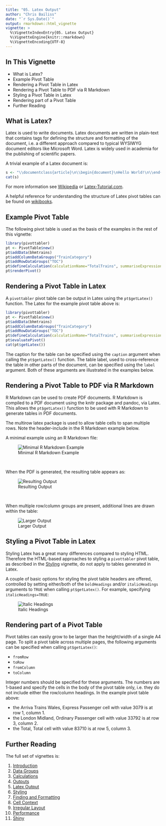```yaml
---
title: "05. Latex Output"
author: "Chris Bailiss"
date: "`r Sys.Date()`"
output: rmarkdown::html_vignette
vignette: >
  %\VignetteIndexEntry{05. Latex Output}
  %\VignetteEngine{knitr::rmarkdown}
  %\VignetteEncoding{UTF-8}
---
```


## In This Vignette

* What is Latex?
* Example Pivot Table
* Rendering a Pivot Table in Latex
* Rendering a Pivot Table to PDF via R Markdown
* Styling a Pivot Table in Latex
* Rendering part of a Pivot Table
* Further Reading

## What is Latex?

Latex is used to write documents.  Latex documents are written in plain-text that contains tags for defining the structure and formatting of the document, i.e. a different approach compared to typical WYSIWYG document editors like Microsoft Word.  Latex is widely used in academia for the publishing of scientific papers.

A trivial example of a Latex document is:

```r
s <- "\\documentclass{article}\n\\begin{document}\nHello World!\n\\end{document}"
cat(s)
```

For more information see [Wikipedia](https://en.wikipedia.org/wiki/LaTeX) or [Latex-Tutorial.com](https://www.latex-tutorial.com/tutorials/).

A helpful reference for understanding the structure of Latex pivot tables can be found on [wikibooks](https://en.wikibooks.org/wiki/LaTeX/Tables).

## Example Pivot Table

The following pivot table is used as the basis of the examples in the rest of this vignette:

```r
library(pivottabler)
pt <- PivotTable$new()
pt$addData(bhmtrains)
pt$addColumnDataGroups("TrainCategory")
pt$addRowDataGroups("TOC")
pt$defineCalculation(calculationName="TotalTrains", summariseExpression="n()")
pt$renderPivot()
```

## Rendering a Pivot Table in Latex

A `pivottabler` pivot table can be output in Latex using the `pt$getLatex()` function.  The Latex for the example pivot table above is:

```r
library(pivottabler)
pt <- PivotTable$new()
pt$addData(bhmtrains)
pt$addColumnDataGroups("TrainCategory")
pt$addRowDataGroups("TOC")
pt$defineCalculation(calculationName="TotalTrains", summariseExpression="n()")
pt$evaluatePivot()
cat(pt$getLatex())
```

The caption for the table can be specified using the `caption` argument when calling the `pt$getLatex()` function.  The table label, used to cross-reference the table in other parts of the document, can be specified using the `label` argument.  Both of these arguments are illustrated in the examples below.

## Rendering a Pivot Table to PDF via R Markdown

R Markdown can be used to create PDF documents.  R Markdown is compiled to a PDF document using the knitr package and pandoc, via Latex.  This allows the `pt$getLatex()` function to be used with R Markdown to generate tables in PDF documents.

The multirow latex package is used to allow table cells to span multiple rows.  Note the header-include in the R Markdown example below. 

A minimal example using an R Markdown file:

![Minimal R Markdown Example](latex1.png)
  
<br />

When the PDF is generated, the resulting table appears as:

![Resulting Output](latex2.png)

<br />
  
When multiple row/column groups are present, additional lines are drawn within the table:

![Larger Output](latex3.png)

## Styling a Pivot Table in Latex

Styling Latex has a great many differences compared to styling HTML.  Therefore the HTML-based approaches to styling a `pivottabler` pivot table, as described in the [Styling](v06-styling.html) vignette, do not apply to tables generated in Latex.

A couple of basic options for styling the pivot table headers are offered, controlled by setting either/both of the `boldHeadings` and/or `italicHeadings` arguments to `TRUE` when calling `pt$getLatex()`.  For example, specifying `italicHeadings=TRUE`:

![Italic Headings](latex4.png)

## Rendering part of a Pivot Table

Pivot tables can easily grow to be larger than the height/width of a single A4 page.  To split a pivot table across multiple pages, the following arguments can be specified when calling `pt$getLatex()`:

- `fromRow`
- `toRow`
- `fromColumn`
- `toColumn`

Integer numbers should be specified for these arguments.  The numbers are 1-based and specify the cells in the body of the pivot table only, i.e. they do not include either the row/column headings.  In the example pivot table above:

- the Arriva Trains Wales, Express Passenger cell with value 3079 is at row 1, column 1.
- the London Midland, Ordinary Passenger cell with value 33792 is at row 3, column 2.
- the Total, Total cell with value 83710 is at row 5, column 3.

## Further Reading

The full set of vignettes is:

1. [Introduction](v01-introduction.html)
2. [Data Groups](v02-datagroups.html)
3. [Calculations](v03-calculations.html)
4. [Outputs](v04-outputs.html)
5. [Latex Output](v05-latexoutput.html)
6. [Styling](v06-styling.html)
7. [Finding and Formatting](v07-findingandformatting.html)
8. [Cell Context](v08-cellcontext.html)
9. [Irregular Layout](v09-irregularlayout.html)
10. [Performance](v10-performance.html)
11. [Shiny](v11-shiny.html)
